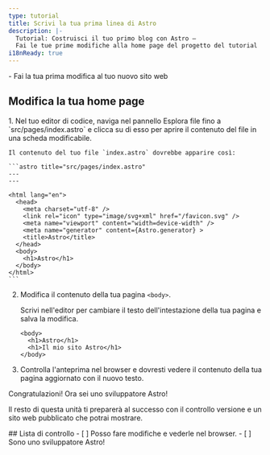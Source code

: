 ```yaml
---
type: tutorial
title: Scrivi la tua prima linea di Astro
description: |-
  Tutorial: Costruisci il tuo primo blog con Astro —
  Fai le tue prime modifiche alla home page del progetto del tutorial
i18nReady: true
---
```


<PreCheck>
  - Fai la tua prima modifica al tuo nuovo sito web
</PreCheck>

## Modifica la tua home page

<Steps>
1. Nel tuo editor di codice, naviga nel pannello Esplora file fino a `src/pages/index.astro` e clicca su di esso per aprire il contenuto del file in una scheda modificabile.

    Il contenuto del tuo file `index.astro` dovrebbe apparire così:

    ```astro title="src/pages/index.astro"
    ---
    ---

    <html lang="en">
      <head>
        <meta charset="utf-8" />
        <link rel="icon" type="image/svg+xml" href="/favicon.svg" />
        <meta name="viewport" content="width=device-width" />
        <meta name="generator" content={Astro.generator} >
        <title>Astro</title>
      </head>
      <body>
        <h1>Astro</h1>
      </body>
    </html>
    ```

2. Modifica il contenuto della tua pagina `<body>`.

    Scrivi nell'editor per cambiare il testo dell'intestazione della tua pagina e salva la modifica.

    ```astro title="src/pages/index.astro" del={2} ins={3}
    <body>
      <h1>Astro</h1>
      <h1>Il mio sito Astro</h1>
    </body>
    ```

3. Controlla l'anteprima nel browser e dovresti vedere il contenuto della tua pagina aggiornato con il nuovo testo.
</Steps>

Congratulazioni! Ora sei uno sviluppatore Astro!

Il resto di questa unità ti preparerà al successo con il controllo versione e un sito web pubblicato che potrai mostrare.



<Box icon="check-list">
## Lista di controllo

<Checklist>
- [ ] Posso fare modifiche e vederle nel browser.
- [ ] Sono uno sviluppatore Astro!
</Checklist>
</Box>
